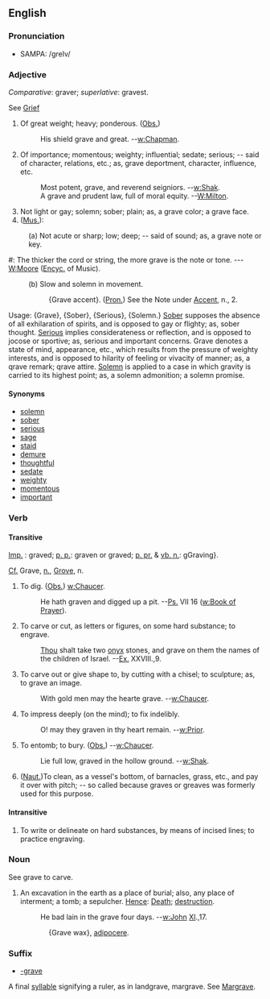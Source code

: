 ==English==
===Pronunciation===
*SAMPA: /greIv/

===Adjective===
''Comparative'': graver; ''superlative'': gravest.

See [[Grief]]
# Of great weight; heavy; ponderous. ([[Obs.]])
#: His shield grave and great.      --[[w:Chapman]].
# Of importance; momentous; weighty; influential; sedate; serious; -- said of character, relations, etc.; as, grave deportment, character, influence, etc.
#: Most potent, grave, and reverend seigniors. --[[w:Shak]].
#: A grave and prudent law, full of moral equity. --[[W:Milton]].
# Not light or gay; solemn; sober; plain; as, a grave color; a grave face.
# ([[Mus.]]):
:(a) Not acute or sharp; low; deep; -- said of sound; as, a grave note or key.
#:  The thicker the cord or string, the more grave is the note or tone. --- [[W:Moore]]    ([[Encyc.]] of               Music).
:(b) Slow and solemn in movement.
::{Grave accent}. ([[Pron.]]) See the Note under [[Accent]], n., 2.

Usage: {Grave}, {Sober}, {Serious}, {Solemn.} [[Sober]] supposes    the absence of all exhilaration of spirits, and is opposed to gay or flighty; as, sober thought. [[Serious]] implies considerateness or reflection, and is opposed to jocose or sportive; as, serious and important concerns. Grave denotes a state of mind, appearance, etc., which results from the pressure of weighty  interests, and is opposed to hilarity of feeling or vivacity of manner; as, a qrave remark; qrave attire. [[Solemn]] is applied to a case in which gravity is carried to its highest point; as, a solemn admonition;   a solemn promise.
====Synonyms====
*[[solemn]]
*[[sober]]
*[[serious]]
*[[sage]]
*[[staid]]
*[[demure]]
*[[thoughtful]]
*[[sedate]]
*[[weighty]]
*[[momentous]]
*[[important]]

===Verb===
====Transitive====
[[Imp.]] : graved; [[p. p.]]: graven or graved; [[p. pr.]] & [[vb. n.]]: gGraving}. 

[[Cf.]] Grave, [[n.]], [[Grove]], n.
# To dig. ([[Obs.]]) [[w:Chaucer]].
#: He hath graven and digged up a pit.   --[[Ps.]] VII 16 ([[w:Book of Prayer]]).
# To carve or cut, as letters or figures, on some hard substance; to engrave.
#: [[Thou]] shalt take two [[onyx]] stones, and grave on them  the names of the children of Israel.  --[[Ex.]] XXVIII.,9.
# To carve out or give shape to, by cutting with a chisel; to sculpture; as, to grave an image.
#: With gold men may the hearte grave.   --[[w:Chaucer]].
# To impress deeply (on the mind); to fix indelibly.
#: O! may they graven in thy heart remain. --[[w:Prior]].
# To entomb; to bury. ([[Obs.]]) --[[w:Chaucer]].
#: Lie full low, graved in the hollow ground. --[[w:Shak]].
# ([[Naut.]])To clean, as a vessel's bottom, of barnacles, grass, etc., and pay it over with pitch; -- so called because graves or greaves was formerly used for this purpose.

====Intransitive====

#To write or delineate on hard substances, by means of incised lines; to practice engraving.

===Noun===

See grave to carve.

#An excavation in the earth as a place of burial; also, any place of interment; a tomb; a sepulcher. [[Hence]]: [[Death]]; [[destruction]].
#:He bad lain in the grave four days.      --[[w:John]] [[XI]].,17.

::{Grave wax}, [[adipocere]].

===Suffix===
*[[-grave]]

A final [[syllable]] signifying a ruler, as in landgrave,
margrave. See [[Margrave]].
